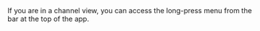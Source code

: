 
<ZulipTip>
  If you are in a channel view, you can access the long-press
  menu from the bar at the top of the app.
</ZulipTip>
